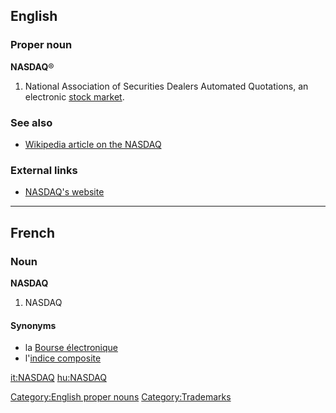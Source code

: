 ==English==
===Proper noun===
'''NASDAQ'''&reg;

#National Association of Securities Dealers Automated Quotations, an electronic [[stock market]].

===See also===
*[[w:NASDAQ|Wikipedia article on the NASDAQ]]

===External links===
*[http://www.nasdaq.com NASDAQ's website]
[[Category:English proper nouns]]
----
==French==
===Noun===
'''NASDAQ'''

#NASDAQ

====Synonyms====
*la [[Bourse électronique]]
*l'[[indice composite]]

[[Category:Trademarks]]

[[it:NASDAQ]]
[[hu:NASDAQ]]